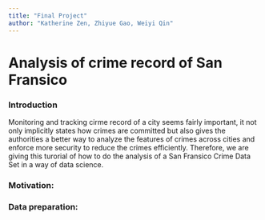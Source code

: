 ```yaml
---
title: "Final Project"
author: "Katherine Zen, Zhiyue Gao, Weiyi Qin"
---
```


# Analysis of crime record of San Fransico


### Introduction

Monitoring and tracking cirme record of a city seems fairly important, it not only implicitly states how crimes are committed but also gives the authorities a better way to analyze the features of crimes across cities and enforce more security to reduce the crimes efficiently. Therefore, we are giving this turorial of how to do the analysis of a San Fransico Crime Data Set in a way of data science.

### Motivation:





### Data preparation: